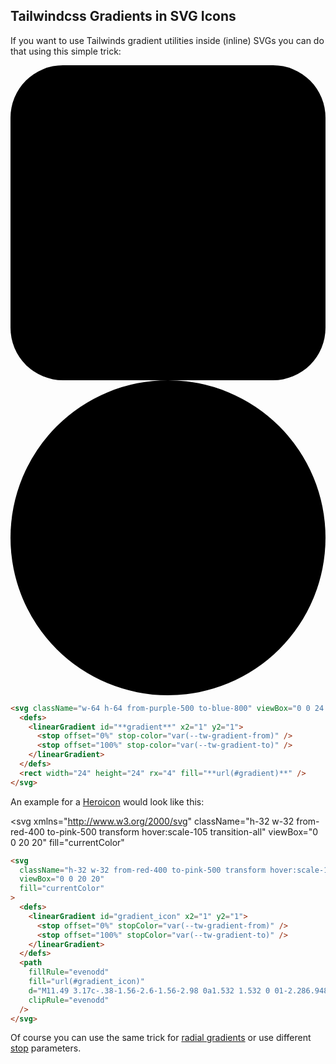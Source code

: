 ## Tailwindcss Gradients in SVG Icons

If you want to use Tailwinds gradient utilities inside (inline) SVGs you can do that using this simple trick:

<div className="flex items-center space-x-8">
  <svg
    className="w-24 h-24 from-purple-500 to-blue-800 transform hover:scale-105 transition-all"
    viewBox="0 0 24 24"
  >
    <defs>
      <linearGradient id="gradient" x2="1" y2="1">
        <stop offset="0%" stopColor="var(--tw-gradient-from)" />
        <stop offset="100%" stopColor="var(--tw-gradient-to)" />
      </linearGradient>
    </defs>
    <rect width="24" height="24" rx="4" fill="url(#gradient)" />
  </svg>
  <svg
    className="w-24 h-24 from-green-500 to-teal-500 transform hover:scale-105 transition-all"
    viewBox="0 0 24 24"
  >
    <defs>
      <linearGradient id="gradient" x2="1" y2="1">
        <stop offset="0%" stopColor="var(--tw-gradient-from)" />
        <stop offset="100%" stopColor="var(--tw-gradient-to)" />
      </linearGradient>
    </defs>
    <circle cx="12" cy="12" r="12" fill="url(#gradient)" />
  </svg>
</div>

```html
<svg className="w-64 h-64 from-purple-500 to-blue-800" viewBox="0 0 24 24">
  <defs>
    <linearGradient id="**gradient**" x2="1" y2="1">
      <stop offset="0%" stop-color="var(--tw-gradient-from)" />
      <stop offset="100%" stop-color="var(--tw-gradient-to)" />
    </linearGradient>
  </defs>
  <rect width="24" height="24" rx="4" fill="**url(#gradient)**" />
</svg>
```

An example for a [Heroicon](https://heroicons.com) would look like this:

<svg
  xmlns="http://www.w3.org/2000/svg"
  className="h-32 w-32 from-red-400 to-pink-500 transform hover:scale-105 transition-all"
  viewBox="0 0 20 20"
  fill="currentColor"
>
  <defs>
    <linearGradient id="gradient_icon" x2="1" y2="1">
      <stop offset="0%" stopColor="var(--tw-gradient-from)" />
      <stop offset="100%" stopColor="var(--tw-gradient-to)" />
    </linearGradient>
  </defs>
  <path
    fillRule="evenodd"
    fill="url(#gradient_icon)"
    d="M11.49 3.17c-.38-1.56-2.6-1.56-2.98 0a1.532 1.532 0 01-2.286.948c-1.372-.836-2.942.734-2.106 2.106.54.886.061 2.042-.947 2.287-1.561.379-1.561 2.6 0 2.978a1.532 1.532 0 01.947 2.287c-.836 1.372.734 2.942 2.106 2.106a1.532 1.532 0 012.287.947c.379 1.561 2.6 1.561 2.978 0a1.533 1.533 0 012.287-.947c1.372.836 2.942-.734 2.106-2.106a1.533 1.533 0 01.947-2.287c1.561-.379 1.561-2.6 0-2.978a1.532 1.532 0 01-.947-2.287c.836-1.372-.734-2.942-2.106-2.106a1.532 1.532 0 01-2.287-.947zM10 13a3 3 0 100-6 3 3 0 000 6z"
    clipRule="evenodd"
  />
</svg>

```html
<svg
  className="h-32 w-32 from-red-400 to-pink-500 transform hover:scale-105 transition-all"
  viewBox="0 0 20 20"
  fill="currentColor"
>
  <defs>
    <linearGradient id="gradient_icon" x2="1" y2="1">
      <stop offset="0%" stopColor="var(--tw-gradient-from)" />
      <stop offset="100%" stopColor="var(--tw-gradient-to)" />
    </linearGradient>
  </defs>
  <path
    fillRule="evenodd"
    fill="url(#gradient_icon)"
    d="M11.49 3.17c-.38-1.56-2.6-1.56-2.98 0a1.532 1.532 0 01-2.286.948c-1.372-.836-2.942.734-2.106 2.106.54.886.061 2.042-.947 2.287-1.561.379-1.561 2.6 0 2.978a1.532 1.532 0 01.947 2.287c-.836 1.372.734 2.942 2.106 2.106a1.532 1.532 0 012.287.947c.379 1.561 2.6 1.561 2.978 0a1.533 1.533 0 012.287-.947c1.372.836 2.942-.734 2.106-2.106a1.533 1.533 0 01.947-2.287c1.561-.379 1.561-2.6 0-2.978a1.532 1.532 0 01-.947-2.287c.836-1.372-.734-2.942-2.106-2.106a1.532 1.532 0 01-2.287-.947zM10 13a3 3 0 100-6 3 3 0 000 6z"
    clipRule="evenodd"
  />
</svg>
```

Of course you can use the same trick for [radial gradients](https://developer.mozilla.org/en-US/docs/Web/SVG/Element/radialGradient) or use different [stop](https://developer.mozilla.org/en-US/docs/Web/SVG/Element/stop) parameters.
